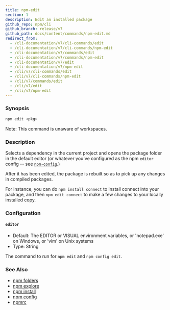 ```yaml
---
title: npm-edit
section: 1
description: Edit an installed package
github_repo: npm/cli
github_branch: release/v7
github_path: docs/content/commands/npm-edit.md
redirect_from:
  - /cli-documentation/v7/cli-commands/edit
  - /cli-documentation/v7/cli-commands/npm-edit
  - /cli-documentation/v7/commands/edit
  - /cli-documentation/v7/commands/npm-edit
  - /cli-documentation/v7/edit
  - /cli-documentation/v7/npm-edit
  - /cli/v7/cli-commands/edit
  - /cli/v7/cli-commands/npm-edit
  - /cli/v7/commands/edit
  - /cli/v7/edit
  - /cli/v7/npm-edit
---
```


### Synopsis

```bash
npm edit <pkg>
```

Note: This command is unaware of workspaces.

### Description

Selects a dependency in the current project and opens the package folder in the default editor (or whatever you've configured as the npm `editor` config -- see [`npm-config`](npm-config).)

After it has been edited, the package is rebuilt so as to pick up any changes in compiled packages.

For instance, you can do `npm install connect` to install connect into your package, and then `npm edit connect` to make a few changes to your locally installed copy.

### Configuration


#### `editor`

- Default: The EDITOR or VISUAL environment variables, or 'notepad.exe' on Windows, or 'vim' on Unix systems
- Type: String

The command to run for `npm edit` and `npm config edit`.



### See Also

- [npm folders](/cli/v7/configuring-npm/folders)
- [npm explore](/cli/v7/commands/npm-explore)
- [npm install](/cli/v7/commands/npm-install)
- [npm config](/cli/v7/commands/npm-config)
- [npmrc](/cli/v7/configuring-npm/npmrc)
